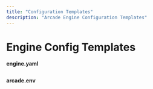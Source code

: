 ```yaml
---
title: "Configuration Templates"
description: "Arcade Engine Configuration Templates"
---
```



# Engine Config Templates

**engine.yaml**
```yaml file=<rootDir>/examples/code/home/configuration/engine/config_template.yaml

```

**arcade.env**
```bash file=<rootDir>/examples/code/home/configuration/engine/engine.env

```
